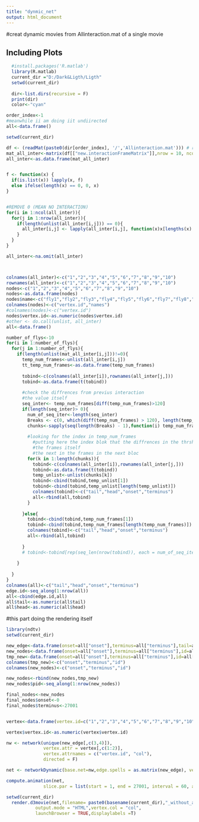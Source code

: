 ```yaml
---
title: "dynmic_net"
output: html_document
---
```



#creat dynamic movies from Allinteraction.mat of a single movie

## Including Plots
```r
  #install.packages('R.matlab')
  library(R.matlab)
  current_dir ="D:/Dark&Ligth/Ligth"
  setwd(current_dir)
  
  dir<-list.dirs(recursive = F)
  print(dir)
  color<-"cyan"
```



```r
order_index<-1
#meanwhile ii am doing iit undiirected 
all<-data.frame()

setwd(current_dir)

df <- (readMat(paste0(dir[order_index], '/','Allinteraction.mat'))) # read each MAT file
mat_all_inter<-matrix(df[["new.interactionFrameMatrix"]],nrow = 10, ncol = 10)
all_inter<-as.data.frame(mat_all_inter)


f <- function(x) {
  if(is.list(x)) lapply(x, f)
  else ifelse(length(x) == 0, 0, x)
}


#REMOVE 0 (MEAN NO INTERACTION)
for(i in 1:ncol(all_inter)){
  for(j in 1:nrow(all_inter)){
    if(length(unlist(all_inter[i,j])) == 0){
      all_inter[i,j] <- lapply(all_inter[i,j], function(x)x[lengths(x) == 0] <- 0)
    }
  }
}

all_inter<-na.omit(all_inter)



colnames(all_inter)<-c("1","2","3","4","5","6","7","8","9","10")
rownames(all_inter)<-c("1","2","3","4","5","6","7","8","9","10")
nodes<-c("1","2","3","4","5","6","7","8","9","10")
nodes<-as.data.frame(nodes)
nodes$name<-c("fly1","fly2","fly3","fly4","fly5","fly6","fly7","fly8","fly9","fly10")
colnames(nodes)<-c("vertex.id","names")
#colnames(nodes)<-c("vertex.id")
nodes$vertex.id<-as.numeric(nodes$vertex.id)
#other <- do.call(unlist, all_inter)
all<-data.frame()

number_of_flys<-10
for(i in 1:number_of_flys){
  for(j in 1:number_of_flys){
    if(length(unlist(mat_all_inter[i,j]))!=0){
      temp_num_frames<-unlist(all_inter[i,j])
      tt_temp_num_frames<-as.data.frame(temp_num_frames)
      
      tobind<-c(colnames(all_inter[i]),rownames(all_inter[j,]))
      tobind<-as.data.frame(t(tobind))
      
      #check the diffrences from previus interaction
      #the value itself
      seq_inter<- temp_num_frames[diff(temp_num_frames)>120]
      if(length(seq_inter)> 0){
        num_of_seq_iter<-length(seq_inter)
        Breaks <- c(0, which(diff(temp_num_frames) > 120), length(temp_num_frames))
        chunks<-sapply(seq(length(Breaks) - 1),function(i) temp_num_frames[(Breaks[i] +1):Breaks[i+1]])
          
        #looking for the index in temp_num_frames
          #putting here the index blok that the diffrences in the thrshold is above 120
          #the frames itself
          #the next in the frames in the next bloc
        for(k in 1:length(chunks)){
          tobind<-c(colnames(all_inter[i]),rownames(all_inter[j,]))
          tobind<-as.data.frame(t(tobind))
          temp_unlist<-unlist(chunks[k])
          tobind<-cbind(tobind,temp_unlist[1])
          tobind<-cbind(tobind,temp_unlist[length(temp_unlist)])
          colnames(tobind)<-c("tail","head","onset","terminus")
          all<-rbind(all,tobind)
        }
        
      }else{
        tobind<-cbind(tobind,temp_num_frames[1])
        tobind<-cbind(tobind,temp_num_frames[length(temp_num_frames)])
        colnames(tobind)<-c("tail","head","onset","terminus")
        all<-rbind(all,tobind)
        
      }
      # tobind<-tobind[rep(seq_len(nrow(tobind)), each = num_of_seq_iter), ])
      
    }
    
  }
}
colnames(all)<-c("tail","head","onset","terminus")
edge.id<-seq_along(1:nrow(all))
all<-cbind(edge.id,all)
all$tail<-as.numeric(all$tail)
all$head<-as.numeric(all$head)

```

#this part doing the rendering itself


```r
library(ndtv)
setwd(current_dir)

new_edge<-data.frame(onset=all["onset"],terminus=all["terminus"],tail=all["tail"],head=all["head"])
new_nodes<-data.frame(onset=all["onset"],terminus=all["terminus"],id=all["tail"])
tmp_new<-data.frame(onset=all["onset"],terminus=all["terminus"],id=all["head"])
colnames(tmp_new)<-c("onset","terminus","id")
colnames(new_nodes)<-c("onset","terminus","id")

new_nodes<-rbind(new_nodes,tmp_new)
new_nodes$pid<-seq_along(1:nrow(new_nodes))

final_nodes<-new_nodes
final_nodes$onset<-0
final_nodes$terminus<-27001


vertex<-data.frame(vertex.id=c("1","2","3","4","5","6","7","8","9","10"),col=c(color))

vertex$vertex.id<-as.numeric(vertex$vertex.id)

nw <- network(unique(new_edge[,c(3,4)]),
              vertex.attr = vertex[,c(1:2)],
              vertex.attrnames = c("vertex.id", "col"),
              directed = F)

net <- networkDynamic(base.net=nw,edge.spells = as.matrix(new_edge), vertex.spells = as.matrix(final_nodes))

compute.animation(net,
              slice.par = list(start = 1, end = 27001, interval = 60, aggregate.dur = 60, rule = "latest"))

setwd(current_dir)
  render.d3movie(net,filename= paste0(basename(current_dir),"_without_angelsub",".html"),
           output.mode = "HTML",vertex.col = "col",
           launchBrowser = TRUE,displaylabels =T)
```
